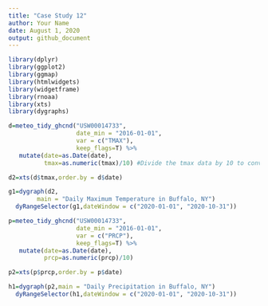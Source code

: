 ```yaml
---
title: "Case Study 12"
author: Your Name
date: August 1, 2020
output: github_document
---
```


```r
library(dplyr)
library(ggplot2)
library(ggmap)
library(htmlwidgets)
library(widgetframe)
library(rnoaa)
library(xts)
library(dygraphs)
```

```r
d=meteo_tidy_ghcnd("USW00014733",
                   date_min = "2016-01-01", 
                   var = c("TMAX"),
                   keep_flags=T) %>% 
   mutate(date=as.Date(date),
          tmax=as.numeric(tmax)/10) #Divide the tmax data by 10 to convert to degrees.
```

```r
d2=xts(d$tmax,order.by = d$date)
```


```r
g1=dygraph(d2,
        main = "Daily Maximum Temperature in Buffalo, NY")
  dyRangeSelector(g1,dateWindow = c("2020-01-01", "2020-10-31"))
```

```r
p=meteo_tidy_ghcnd("USW00014733",
                   date_min = "2016-01-01", 
                   var = c("PRCP"),
                   keep_flags=T) %>% 
   mutate(date=as.Date(date),
          prcp=as.numeric(prcp)/10)
```

```r
p2=xts(p$prcp,order.by = p$date)
```

```r
h1=dygraph(p2,main = "Daily Precipitation in Buffalo, NY")
  dyRangeSelector(h1,dateWindow = c("2020-01-01", "2020-10-31"))
```

```
```
